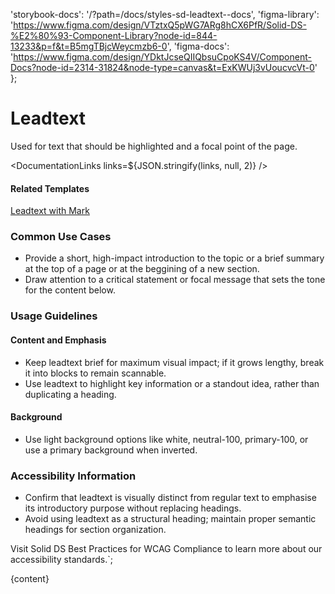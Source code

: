 

  'storybook-docs': '/?path=/docs/styles-sd-leadtext--docs',
  'figma-library':
    'https://www.figma.com/design/VTztxQ5pWG7ARg8hCX6PfR/Solid-DS-%E2%80%93-Component-Library?node-id=844-13233&p=f&t=B5mgTBjcWeycmzb6-0',
  'figma-docs':
    'https://www.figma.com/design/YDktJcseQIIQbsuCpoKS4V/Component-Docs?node-id=2314-31824&node-type=canvas&t=ExKWUj3vUoucvcVt-0'
};

# Leadtext

Used for text that should be highlighted and a focal point of the page.

<DefaultStory />

<DocumentationLinks links=${JSON.stringify(links, null, 2)} />

#### Related Templates

[Leadtext with Mark](/?path=/docs/templates-mark--docs)

### Common Use Cases

- Provide a short, high-impact introduction to the topic or a brief summary at the top of a page or at the beggining of a new section.
- Draw attention to a critical statement or focal message that sets the tone for the content below.

### Usage Guidelines

#### Content and Emphasis

- Keep leadtext brief for maximum visual impact; if it grows lengthy, break it into blocks to remain scannable.
- Use leadtext to highlight key information or a standout idea, rather than duplicating a heading.

#### Background

- Use light background options like white, neutral-100, primary-100, or use a primary background when inverted.

### Accessibility Information

- Confirm that leadtext is visually distinct from regular text to emphasise its introductory purpose without replacing headings.
- Avoid using leadtext as a structural heading; maintain proper semantic headings for section organization.

Visit <sd-link href="https://www.figma.com/design/YDktJcseQIIQbsuCpoKS4V/Component-Docs?node-id=10708-5011&t=Z1FxSGWkmXG5r5sw-4" target="_blank">Solid DS Best Practices for WCAG Compliance</sd-link> to learn more about our accessibility standards.`;

<Meta title="Styles/sd-leadtext/Overview" />

<OverviewFormatter story={SdLeadtextStories.Default}>{content}</OverviewFormatter>
